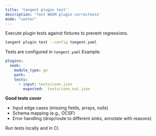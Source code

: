 ```yaml
---
title: 'tangent plugin test'
description: 'Test WASM plugin correctness'
mode: "center"
---
```


Execute plugin tests against fixtures to prevent regressions.

```bash
tangent plugin test --config tangent.yaml
````

Tests are configured in `tangent.yaml`
Example:
```yaml
plugins:
  zeek:
    module_type: go
    path: .
    tests:
      - input: tests/conn.json
        expected:  tests/conn_out.json
```

**Good tests cover**

* Input edge cases (missing fields, arrays, nulls)
* Schema mapping (e.g., OCSF)
* Error handling (drop/route to different sinks, annotate with reasons)

Run tests locally and in CI.